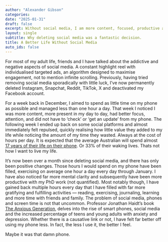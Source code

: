 ```yaml
---
author: "Alexander Gibson"
categories:
date: "2025-01-31"
draft: false
excerpt: Without social media, I am more content, focused, productive and I don't plan on getting it back.
layout: single
subtitle: Why deleting social media was a fantastic decision.
title: A Better Life Without Social Media
auto_ids: false
---
```

For most of my adult life, friends and I have talked about the addictive and negative aspects of social media. A constant highlight reel with individualised targeted ads, an algorithm designed to maximise engagement, not to mention infinite scrolling. Previously, having tried removing social media sporadically with little luck, I’ve now permanently deleted Instagram, Snapchat, Reddit, TikTok, X and deactivated my Facebook account. 

For a week back in December, I aimed to spend as little time on my phone as possible and managed less than one hour a day. That week I noticed I was more content, more present in my day to day, had better focus, attention, and did not have to ‘check’ or ‘get an update’ from my phone. The following week I ended up back on some social platforms and almost immediately felt repulsed, quickly realising how little value they added to my life while noticing the amount of my time they wasted. Always at the cost of hours per day. It is expected that the average Australian will spend almost [17 years of their life on their phone](https://www.reviews.org/au/mobile/aussie-screentime-in-a-lifetime/). Or 33% of their waking lives. Thats not how I want to live my life. 

It’s now been over a month since deleting social media, and there has only been positive changes. Those hours I would spend on my phone have been filled, exercising on average one hour a day every day through January. I have also noticed far more mental clarity and subsequently have been more productive with my PhD work (not quantified). Most notably though, I have gained back multiple hours every day that I have filled with far more gratifying and fulfilling activities — reading, exercising, journaling, learning and more time with friends and family. The problem of social media, phones and screen time is not that uncommon. Professor Jonathan Haidt’s book [The Anxious Generation](https://www.penguin.com.au/books/the-anxious-generation-9781802063271), delves into the rise of smart phones, social media and the increased percentage of teens and young adults with anxiety and depression. Whether there is a causative link or not, I have felt far better off using my phone less. In fact, the less I use it, the better I feel.

Maybe it was that damn phone.

